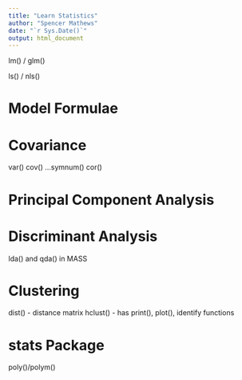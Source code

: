 ```yaml
---
title: "Learn Statistics"
author: "Spencer Mathews"
date: "`r Sys.Date()`"
output: html_document
---
```










lm() / glm()

ls() / nls() 


# Model Formulae


# Covariance
var()
cov() ...symnum()
cor()



# Principal Component Analysis




# Discriminant Analysis

lda() and qda() in MASS




# Clustering

dist() - distance matrix
hclust() - has print(), plot(), identify functions


# stats Package

poly()/polym()




